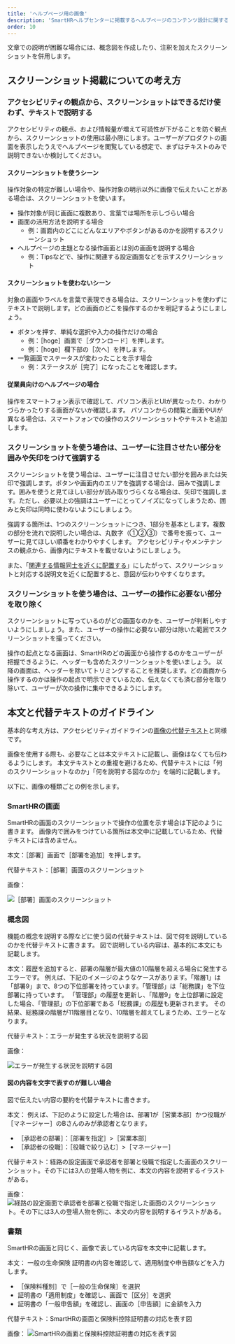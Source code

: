 ```yaml
---
title: 'ヘルプページ用の画像'
description: 'SmartHRヘルプセンターに掲載するヘルプページのコンテンツ設計に関する考え方をまとめています。'
order: 10
---
```


文章での説明が困難な場合には、概念図を作成したり、注釈を加えたスクリーンショットを併用します。

## スクリーンショット掲載についての考え方

### アクセシビリティの観点から、スクリーンショットはできるだけ使わず、テキストで説明する

アクセシビリティの観点、および情報量が増えて可読性が下がることを防ぐ観点から、スクリーンショットの使用は最小限にします。ユーザーがプロダクトの画面を表示したうえでヘルプページを閲覧している想定で、まずはテキストのみで説明できないか検討してください。

#### スクリーンショットを使うシーン

操作対象の特定が難しい場合や、操作対象の明示以外に画像で伝えたいことがある場合は、スクリーンショットを使います。

- 操作対象が同じ画面に複数あり、言葉では場所を示しづらい場合
- 画面の活用方法を説明する場合
  - 例：画面内のどこにどんなエリアやボタンがあるのかを説明するスクリーンショット
- ヘルプページの主題となる操作画面とは別の画面を説明する場合
  - 例：Tipsなどで、操作に関連する設定画面などを示すスクリーンショット

#### スクリーンショットを使わないシーン

対象の画面やラベルを言葉で表現できる場合は、スクリーンショットを使わずにテキストで説明します。どの画面のどこを操作するのかを明記するようにしましょう。

- ボタンを押す、単純な選択や入力の操作だけの場合
  - 例：［hoge］画面で［ダウンロード］を押します。
  - 例：［hoge］欄下部の［次へ］を押します。
- 一覧画面でステータスが変わったことを示す場合
  - 例：ステータスが［完了］になったことを確認します。

#### 従業員向けのヘルプページの場合

操作をスマートフォン表示で確認して、パソコン表示とUIが異なったり、わかりづらかったりする画面がないか確認します。
パソコンからの閲覧と画面やUIが異なる場合は、スマートフォンでの操作のスクリーンショットやテキストを追加します。

### スクリーンショットを使う場合は、ユーザーに注目させたい部分を囲みや矢印をつけて強調する

スクリーンショットを使う場合は、ユーザーに注目させたい部分を囲みまたは矢印で強調します。ボタンや画面内のエリアを強調する場合は、囲みで強調します。囲みを使うと見てほしい部分が読み取りづらくなる場合は、矢印で強調します。ただし、必要以上の強調はユーザーにとってノイズになってしまうため、囲みと矢印は同時に使わないようにしましょう。

強調する箇所は、1つのスクリーンショットにつき、1部分を基本とします。複数の部分を流れで説明したい場合は、丸数字（①②③）で番号を振って、ユーザーに見てほしい順番をわかりやすくします。
アクセシビリティやメンテナンスの観点から、画像内にテキストを載せないようにしましょう。

また、「[関連する情報同士を近くに配置する](../basic-rule/#h4-4)」にしたがって、スクリーンショットと対応する説明文を近くに配置すると、意図が伝わりやすくなります。

### スクリーンショットを使う場合は、ユーザーの操作に必要ない部分を取り除く

スクリーンショットに写っているのがどの画面なのかを、ユーザーが判断しやすいようにしましょう。また、ユーザーの操作に必要ない部分は除いた範囲でスクリーンショットを撮ってください。

操作の起点となる画面は、SmartHRのどの画面から操作するのかをユーザーが把握できるように、ヘッダーも含めたスクリーンショットを使いましょう。
以降の画面は、ヘッダーを除いてトリミングすることを推奨します。どの画面から操作するのかは操作の起点で明示できているため、伝えなくても済む部分を取り除いて、ユーザーが次の操作に集中できるようにします。

## 本文と代替テキストのガイドライン

基本的な考え方は、アクセシビリティガイドラインの[画像の代替テキスト](https://smarthr.design/accessibility/alternative-text/)と同様です。

画像を使用する際も、必要なことは本文テキストに記載し、画像はなくても伝わるようにします。
本文テキストとの重複を避けるため、代替テキストには「何のスクリーンショットなのか」「何を説明する図なのか」を端的に記載します。

以下に、画像の種類ごとの例を示します。

### SmartHRの画面

SmartHRの画面のスクリーンショットで操作の位置を示す場合は下記のように書きます。
画像内で囲みをつけている箇所は本文中に記載しているため、代替テキストには含めません。

本文：［部署］画面で［部署を追加］を押します。

代替テキスト：［部署］画面のスクリーンショット

画像：

![［部署］画面のスクリーンショット](../images/screenshot_sample.png)

### 概念図

機能の概念を説明する際などに使う図の代替テキストは、図で何を説明しているのかを代替テキストに書きます。
図で説明している内容は、基本的に本文にも記載します。

本文：履歴を追加すると、部署の階層が最大値の10階層を超える場合に発生するエラーです。
例えば、下記のイメージのようなケースがあります。「階層1」は「部署9」まで、8つの下位部署を持っています。「管理部」は「総務課」を下位部署に持っています。
「管理部」の履歴を更新し、「階層9」を上位部署に設定した場合、「管理部」の下位部署である「総務課」の履歴も更新されます。
その結果、総務課の階層が11階層目となり、10階層を超えてしまうため、エラーとなります。

代替テキスト：エラーが発生する状況を説明する図

画像：

![エラーが発生する状況を説明する図](../images/conceptual-diagram-sample.png)

#### 図の内容を文字で表すのが難しい場合

図で伝えたい内容の要約を代替テキストに書きます。

本文：
例えば、下記のように設定した場合は、部署1が［営業本部］かつ役職が［マネージャー］のBさんのみが承認者となります。

* ［承認者の部署］：［部署を指定］>［営業本部］
* ［承認者の役職］：［役職で絞り込む］>［マネージャー］

代替テキスト：経路の設定画面で承認者を部署と役職で指定した画面のスクリーンショット。その下には3人の登場人物を例に、本文の内容を説明するイラストがある。

画像：
![経路の設定画面で承認者を部署と役職で指定した画面のスクリーンショット。その下には3人の登場人物を例に、本文の内容を説明するイラストがある。](../images/conceptual-diagram-sample-2.png)

### 書類

SmartHRの画面と同じく、画像で表している内容を本文中に記載します。

本文：
一般の生命保険
証明書の内容を確認して、適用制度や申告額などを入力します。
- ［保険料種別］で［一般の生命保険］を選択
- 証明書の「適用制度」を確認し、画面で［区分］を選択
- 証明書の「一般申告額」を確認し、画面の［申告額］に金額を入力

代替テキスト：SmartHRの画面と保険料控除証明書の対応を表す図

画像：
![SmartHRの画面と保険料控除証明書の対応を表す図](../images/document-sample.png)
